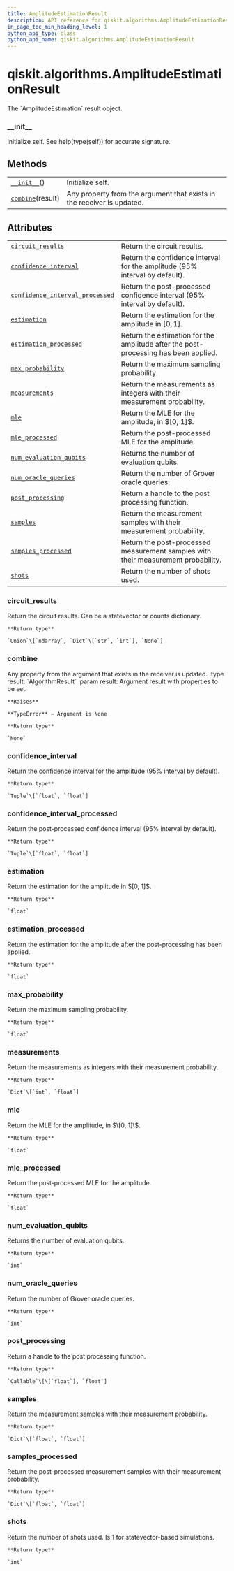```yaml
---
title: AmplitudeEstimationResult
description: API reference for qiskit.algorithms.AmplitudeEstimationResult
in_page_toc_min_heading_level: 1
python_api_type: class
python_api_name: qiskit.algorithms.AmplitudeEstimationResult
---
```


# qiskit.algorithms.AmplitudeEstimationResult

<Class id="qiskit.algorithms.AmplitudeEstimationResult" isDedicatedPage={true} github="https://github.com/qiskit/qiskit/tree/stable/0.18/qiskit/algorithms/amplitude_estimators/ae.py" signature="AmplitudeEstimationResult">
  The `AmplitudeEstimation` result object.

  ### \_\_init\_\_

  <Function id="qiskit.algorithms.AmplitudeEstimationResult.__init__" name="__init__" signature="__init__()">
    Initialize self. See help(type(self)) for accurate signature.
  </Function>

  ## Methods

  |                                                                                                                                 |                                                                        |
  | ------------------------------------------------------------------------------------------------------------------------------- | ---------------------------------------------------------------------- |
  | [`__init__`](#qiskit.algorithms.AmplitudeEstimationResult.__init__ "qiskit.algorithms.AmplitudeEstimationResult.__init__")()    | Initialize self.                                                       |
  | [`combine`](#qiskit.algorithms.AmplitudeEstimationResult.combine "qiskit.algorithms.AmplitudeEstimationResult.combine")(result) | Any property from the argument that exists in the receiver is updated. |

  ## Attributes

  |                                                                                                                                                                                           |                                                                                     |
  | ----------------------------------------------------------------------------------------------------------------------------------------------------------------------------------------- | ----------------------------------------------------------------------------------- |
  | [`circuit_results`](#qiskit.algorithms.AmplitudeEstimationResult.circuit_results "qiskit.algorithms.AmplitudeEstimationResult.circuit_results")                                           | Return the circuit results.                                                         |
  | [`confidence_interval`](#qiskit.algorithms.AmplitudeEstimationResult.confidence_interval "qiskit.algorithms.AmplitudeEstimationResult.confidence_interval")                               | Return the confidence interval for the amplitude (95% interval by default).         |
  | [`confidence_interval_processed`](#qiskit.algorithms.AmplitudeEstimationResult.confidence_interval_processed "qiskit.algorithms.AmplitudeEstimationResult.confidence_interval_processed") | Return the post-processed confidence interval (95% interval by default).            |
  | [`estimation`](#qiskit.algorithms.AmplitudeEstimationResult.estimation "qiskit.algorithms.AmplitudeEstimationResult.estimation")                                                          | Return the estimation for the amplitude in $[0, 1]$.                                |
  | [`estimation_processed`](#qiskit.algorithms.AmplitudeEstimationResult.estimation_processed "qiskit.algorithms.AmplitudeEstimationResult.estimation_processed")                            | Return the estimation for the amplitude after the post-processing has been applied. |
  | [`max_probability`](#qiskit.algorithms.AmplitudeEstimationResult.max_probability "qiskit.algorithms.AmplitudeEstimationResult.max_probability")                                           | Return the maximum sampling probability.                                            |
  | [`measurements`](#qiskit.algorithms.AmplitudeEstimationResult.measurements "qiskit.algorithms.AmplitudeEstimationResult.measurements")                                                    | Return the measurements as integers with their measurement probability.             |
  | [`mle`](#qiskit.algorithms.AmplitudeEstimationResult.mle "qiskit.algorithms.AmplitudeEstimationResult.mle")                                                                               | Return the MLE for the amplitude, in $\[0, 1]\$.                                    |
  | [`mle_processed`](#qiskit.algorithms.AmplitudeEstimationResult.mle_processed "qiskit.algorithms.AmplitudeEstimationResult.mle_processed")                                                 | Return the post-processed MLE for the amplitude.                                    |
  | [`num_evaluation_qubits`](#qiskit.algorithms.AmplitudeEstimationResult.num_evaluation_qubits "qiskit.algorithms.AmplitudeEstimationResult.num_evaluation_qubits")                         | Returns the number of evaluation qubits.                                            |
  | [`num_oracle_queries`](#qiskit.algorithms.AmplitudeEstimationResult.num_oracle_queries "qiskit.algorithms.AmplitudeEstimationResult.num_oracle_queries")                                  | Return the number of Grover oracle queries.                                         |
  | [`post_processing`](#qiskit.algorithms.AmplitudeEstimationResult.post_processing "qiskit.algorithms.AmplitudeEstimationResult.post_processing")                                           | Return a handle to the post processing function.                                    |
  | [`samples`](#qiskit.algorithms.AmplitudeEstimationResult.samples "qiskit.algorithms.AmplitudeEstimationResult.samples")                                                                   | Return the measurement samples with their measurement probability.                  |
  | [`samples_processed`](#qiskit.algorithms.AmplitudeEstimationResult.samples_processed "qiskit.algorithms.AmplitudeEstimationResult.samples_processed")                                     | Return the post-processed measurement samples with their measurement probability.   |
  | [`shots`](#qiskit.algorithms.AmplitudeEstimationResult.shots "qiskit.algorithms.AmplitudeEstimationResult.shots")                                                                         | Return the number of shots used.                                                    |

  ### circuit\_results

  <Function id="qiskit.algorithms.AmplitudeEstimationResult.circuit_results" name="circuit_results" signature="property circuit_results">
    Return the circuit results. Can be a statevector or counts dictionary.

    **Return type**

    `Union`\[`ndarray`, `Dict`\[`str`, `int`], `None`]
  </Function>

  ### combine

  <Function id="qiskit.algorithms.AmplitudeEstimationResult.combine" name="combine" signature="combine(result)">
    Any property from the argument that exists in the receiver is updated. :type result: `AlgorithmResult` :param result: Argument result with properties to be set.

    **Raises**

    **TypeError** – Argument is None

    **Return type**

    `None`
  </Function>

  ### confidence\_interval

  <Function id="qiskit.algorithms.AmplitudeEstimationResult.confidence_interval" name="confidence_interval" signature="property confidence_interval">
    Return the confidence interval for the amplitude (95% interval by default).

    **Return type**

    `Tuple`\[`float`, `float`]
  </Function>

  ### confidence\_interval\_processed

  <Function id="qiskit.algorithms.AmplitudeEstimationResult.confidence_interval_processed" name="confidence_interval_processed" signature="property confidence_interval_processed">
    Return the post-processed confidence interval (95% interval by default).

    **Return type**

    `Tuple`\[`float`, `float`]
  </Function>

  ### estimation

  <Function id="qiskit.algorithms.AmplitudeEstimationResult.estimation" name="estimation" signature="property estimation">
    Return the estimation for the amplitude in $[0, 1]$.

    **Return type**

    `float`
  </Function>

  ### estimation\_processed

  <Function id="qiskit.algorithms.AmplitudeEstimationResult.estimation_processed" name="estimation_processed" signature="property estimation_processed">
    Return the estimation for the amplitude after the post-processing has been applied.

    **Return type**

    `float`
  </Function>

  ### max\_probability

  <Function id="qiskit.algorithms.AmplitudeEstimationResult.max_probability" name="max_probability" signature="property max_probability">
    Return the maximum sampling probability.

    **Return type**

    `float`
  </Function>

  ### measurements

  <Function id="qiskit.algorithms.AmplitudeEstimationResult.measurements" name="measurements" signature="property measurements">
    Return the measurements as integers with their measurement probability.

    **Return type**

    `Dict`\[`int`, `float`]
  </Function>

  ### mle

  <Function id="qiskit.algorithms.AmplitudeEstimationResult.mle" name="mle" signature="property mle">
    Return the MLE for the amplitude, in $\[0, 1]\$.

    **Return type**

    `float`
  </Function>

  ### mle\_processed

  <Function id="qiskit.algorithms.AmplitudeEstimationResult.mle_processed" name="mle_processed" signature="property mle_processed">
    Return the post-processed MLE for the amplitude.

    **Return type**

    `float`
  </Function>

  ### num\_evaluation\_qubits

  <Function id="qiskit.algorithms.AmplitudeEstimationResult.num_evaluation_qubits" name="num_evaluation_qubits" signature="property num_evaluation_qubits">
    Returns the number of evaluation qubits.

    **Return type**

    `int`
  </Function>

  ### num\_oracle\_queries

  <Function id="qiskit.algorithms.AmplitudeEstimationResult.num_oracle_queries" name="num_oracle_queries" signature="property num_oracle_queries">
    Return the number of Grover oracle queries.

    **Return type**

    `int`
  </Function>

  ### post\_processing

  <Function id="qiskit.algorithms.AmplitudeEstimationResult.post_processing" name="post_processing" signature="property post_processing">
    Return a handle to the post processing function.

    **Return type**

    `Callable`\[\[`float`], `float`]
  </Function>

  ### samples

  <Function id="qiskit.algorithms.AmplitudeEstimationResult.samples" name="samples" signature="property samples">
    Return the measurement samples with their measurement probability.

    **Return type**

    `Dict`\[`float`, `float`]
  </Function>

  ### samples\_processed

  <Function id="qiskit.algorithms.AmplitudeEstimationResult.samples_processed" name="samples_processed" signature="property samples_processed">
    Return the post-processed measurement samples with their measurement probability.

    **Return type**

    `Dict`\[`float`, `float`]
  </Function>

  ### shots

  <Function id="qiskit.algorithms.AmplitudeEstimationResult.shots" name="shots" signature="property shots">
    Return the number of shots used. Is 1 for statevector-based simulations.

    **Return type**

    `int`
  </Function>
</Class>

